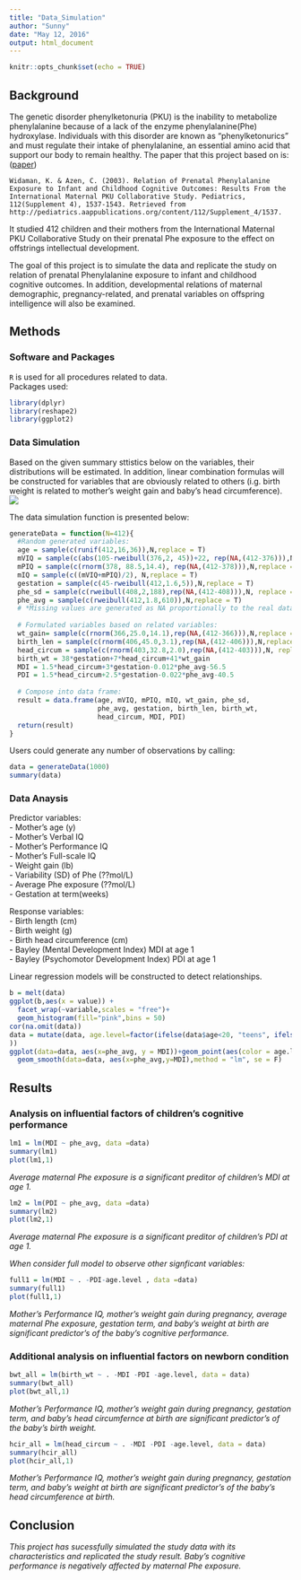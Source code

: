 ```yaml
---
title: "Data_Simulation"
author: "Sunny"
date: "May 12, 2016"
output: html_document
---
```


```r
knitr::opts_chunk$set(echo = TRUE)
```

## Background  
  
The genetic disorder phenylketonuria (PKU) is the inability to metabolize phenylalanine because of a lack of the enzyme phenylalanine(Phe) hydroxylase. Individuals with this disorder are known as "phenylketonurics" and must regulate their intake of phenylalanine, an essential amino acid that support our body to remain healthy. The paper that this project based on is: ([paper](data_sim.pdf))    
```  
Widaman, K. & Azen, C. (2003). Relation of Prenatal Phenylalanine Exposure to Infant and Childhood Cognitive Outcomes: Results From the International Maternal PKU Collaborative Study. Pediatrics, 112(Supplement 4), 1537-1543. Retrieved from http://pediatrics.aappublications.org/content/112/Supplement_4/1537.
```  
It studied 412 children and their mothers from the International Maternal PKU Collaborative Study on their prenatal Phe exposure to the effect on offstrings intellectual development.  

The goal of this project is to simulate the data and replicate the study on relation of prenatal Phenylalanine exposure to infant and childhood cognitive outcomes. In addition, developmental relations of maternal demographic, pregnancy-related, and prenatal variables on offspring intelligence will also be examined.  
  
  
## Methods
  
### Software and Packages 
`R` is used for all procedures related to data.  
Packages used:
```r
library(dplyr)
library(reshape2)
library(ggplot2)
```
  
### Data Simulation  
Based on the given summary sttistics below on the variables, their distributions will be estimated. In addition, linear combination formulas will be constructed for variables that are obviously related to others (i.g. birth weight is related to mother's weight gain and baby's head circumference).  
![](plots/SummaryStatistics.png)  
   
  
The data simulation function is presented below:  
```r
generateData = function(N=412){
  #Random generated variables: 
  age = sample(c(runif(412,16,36)),N,replace = T) 
  mVIQ = sample(c(abs(105-rweibull(376,2, 45))+22, rep(NA,(412-376))),N,replace = T)
  mPIQ = sample(c(rnorm(378, 88.5,14.4), rep(NA,(412-378))),N,replace = T)
  mIQ = sample(c((mVIQ+mPIQ)/2), N,replace = T)
  gestation = sample(c(45-rweibull(412,1.6,5)),N,replace = T)
  phe_sd = sample(c(rweibull(408,2,188),rep(NA,(412-408))),N, replace = T)
  phe_avg = sample(c(rweibull(412,1.8,610)),N,replace = T)
  # *Missing values are generated as NA proportionally to the real data.  
  
  # Formulated variables based on related variables:
  wt_gain= sample(c(rnorm(366,25.0,14.1),rep(NA,(412-366))),N,replace = T)+0.1*gestation
  birth_len = sample(c(rnorm(406,45.0,3.1),rep(NA,(412-406))),N,replace = T)+0.1*gestation
  head_circum = sample(c(rnorm(403,32.8,2.0),rep(NA,(412-403))),N, replace = T)+0.1*gestation-0.001*phe_avg-2  
  birth_wt = 38*gestation+7*head_circum+41*wt_gain
  MDI = 1.5*head_circum+3*gestation-0.012*phe_avg-56.5
  PDI = 1.5*head_circum+2.5*gestation-0.022*phe_avg-40.5
  
  # Compose into data frame:
  result = data.frame(age, mVIQ, mPIQ, mIQ, wt_gain, phe_sd,
                      phe_avg, gestation, birth_len, birth_wt,
                      head_circum, MDI, PDI)
  return(result)
}
```
  
Users could generate any number of observations by calling:  
```r
data = generateData(1000)
summary(data)
```  

### Data Anaysis   
Predictor variables:  
  - Mother's age (y)  
  - Mother's Verbal IQ  
  - Mother's Performance IQ  
  - Mother's Full-scale IQ  
  - Weight gain (lb)  
  - Variability (SD) of Phe (??mol/L)  
  - Average Phe exposure (??mol/L)  
  - Gestation at term(weeks)  
  
Response variables:  
  - Birth length (cm)  
  - Birth weight (g)  
  - Birth head circumference (cm)  
  - Bayley (Mental Development Index) MDI at age 1  
  - Bayley (Psychomotor Development Index) PDI at age 1  
  
Linear regression models will be constructed to detect relationships.  
  
```r
b = melt(data)
ggplot(b,aes(x = value)) + 
  facet_wrap(~variable,scales = "free")+
  geom_histogram(fill="pink",bins = 50)
cor(na.omit(data))
data = mutate(data, age.level=factor(ifelse(data$age<20, "teens", ifelse(data$age<25,"early.20s",ifelse(data$age<30,"late.20s",ifelse(data$age<35,"early.30s","late.30s")))),levels = c("teens", "early.20s","late.20s", "early.30s", "late.30s"), ordered = T
)) 
ggplot(data=data, aes(x=phe_avg, y = MDI))+geom_point(aes(color = age.level))+
  geom_smooth(data=data, aes(x=phe_avg,y=MDI),method = "lm", se = F)
```
  
## Results  
   
### Analysis on influential factors of children's cognitive performance  
```r
lm1 = lm(MDI ~ phe_avg, data =data)
summary(lm1)
plot(lm1,1)  
```  
*Average maternal Phe exposure is a significant preditor of children's MDI at age 1.*  
  
```r
lm2 = lm(PDI ~ phe_avg, data =data)
summary(lm2)
plot(lm2,1)
```  
*Average maternal Phe exposure is a significant preditor of children's PDI at age 1.*  
  
*When consider full model to observe other signficant variables:*  
```r
full1 = lm(MDI ~ . -PDI-age.level , data =data)
summary(full1)
plot(full1,1)
``` 
*Mother's Performance IQ, mother's weight gain during pregnancy, average maternal Phe exposure, gestation term, and baby's weight at birth are significant predictor's of the baby's cognitive performance.*  
  
### Additional analysis on influential factors on newborn condition  
```r
bwt_all = lm(birth_wt ~ . -MDI -PDI -age.level, data = data)
summary(bwt_all)
plot(bwt_all,1)
```  
*Mother's Performance IQ, mother's weight gain during pregnancy, gestation term, and baby's head circumfernce at birth are significant predictor's of the baby's birth weight.*  
  
```r
hcir_all = lm(head_circum ~ . -MDI -PDI -age.level, data = data)
summary(hcir_all)
plot(hcir_all,1)
```  
*Mother's Performance IQ, mother's weight gain during pregnancy, gestation term, and baby's weight at birth are significant predictor's of the baby's head circumference at birth.*  
  
  
## Conclusion  
  
*This project has sucessfully simulated the study data with its characteristics and replicated the study result. Baby's cognitive performance is negatively affected by maternal Phe exposure.*  